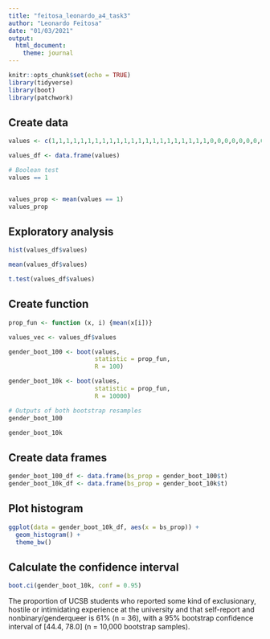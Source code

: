 ```yaml
---
title: "feitosa_leonardo_a4_task3"
author: "Leonardo Feitosa"
date: "01/03/2021"
output: 
  html_document:
    theme: journal
---
```


```r
knitr::opts_chunk$set(echo = TRUE)
library(tidyverse)
library(boot)
library(patchwork)
```


## Create data
```r
values <- c(1,1,1,1,1,1,1,1,1,1,1,1,1,1,1,1,1,1,1,1,1,1,0,0,0,0,0,0,0,0,0,0,0,0,0,0)

values_df <- data.frame(values)
```

```r
# Boolean test
values == 1


values_prop <- mean(values == 1)
values_prop
```

## Exploratory analysis
```r
hist(values_df$values)

mean(values_df$values)

t.test(values_df$values)
```


## Create function
```r
prop_fun <- function (x, i) {mean(x[i])}

values_vec <- values_df$values

gender_boot_100 <- boot(values,
                        statistic = prop_fun,
                        R = 100)

gender_boot_10k <- boot(values,
                        statistic = prop_fun,
                        R = 10000)
```

```r
# Outputs of both bootstrap resamples
gender_boot_100

gender_boot_10k
```



## Create data frames
```r
gender_boot_100_df <- data.frame(bs_prop = gender_boot_100$t)
gender_boot_10k_df <- data.frame(bs_prop = gender_boot_10k$t)
```

## Plot histogram
```r
ggplot(data = gender_boot_10k_df, aes(x = bs_prop)) +
  geom_histogram() +
  theme_bw()
```

## Calculate the confidence interval
```r

boot.ci(gender_boot_10k, conf = 0.95)
```

The proportion of UCSB students who reported some kind of exclusionary, hostile or intimidating experience at the university and that self-report and nonbinary/genderqueer is 61% (n = 36), with a 95% bootstrap confidence interval of [44.4, 78.0] (n = 10,000 bootstrap samples).






















